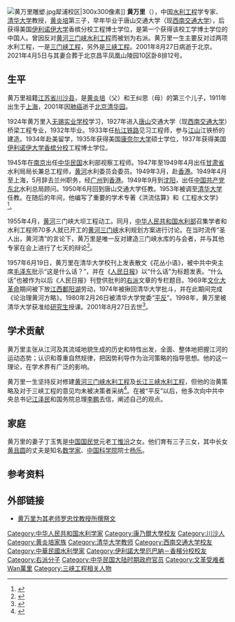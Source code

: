 {{Infobox scientist
| name        = 黃萬里
| image       = 黄万里教授.jpg
| image_size  = 
| caption     = 
| birth_date  = {{birth date|1911|8|20}}
| birth_place = {{QING}}[[江苏省|江苏省]][[川沙县|川沙县]]
| death_date  = {{death date and age|2001|8|27|1911|8|20}}
| death_place = {{PRC}}[[北京市|北京市]]
| death_cause = 
| resting_place = [[北京市|北京市]][[昌平区|昌平区]][[凤凰山陵园10区卧8排12号|凤凰山陵园10区卧8排12号]]
| resting_place_coordinates =  <!--{{coord|LAT|LONG|type:landmark|display=inline,title}}-->
| other_names = 
| residence   = 
| fields      = [[水文|水文]]、[[水利工程|水利工程]]
| workplaces  = [[清華大學|清華大學]]
| education   = 
| alma_mater  = [[西南交通大學|西南交通大學]]<br />[[康奈爾大學|康奈爾大學]]<br />[[伊利诺伊大学厄巴纳-香槟分校|伊利诺伊大学厄巴纳-香槟分校]]
| thesis_title =        <!--(or  | thesis1_title =  and  | thesis2_title = )-->
| thesis_url  =         <!--(or  | thesis1_url  =   and  | thesis2_url  =  )-->
| thesis_year =         <!--(or  | thesis1_year =   and  | thesis2_year =  )-->
| doctoral_advisor =    <!--(or  | doctoral_advisors = )-->
| academic_advisors = 
| doctoral_students = 
| notable_students = 
| known_for   = 反對三門峽大壩和三峽大壩的建設<ref>{{cite news|author= |url=http://www.economist.com/node/18806177 |title=Choking on the Three Gorges |newspaper=Economist |date= 2011-06-09|location=}}</ref>
| awards      = 
| author_abbrev_bot = 
| author_abbrev_zoo = 
| spouse      = 丁玉隽
| parents     = [[黃炎培|黃炎培]]
| children    = 3個女兒和3個兒子
| footnotes   = 
}}
[[File:黄万里雕塑.jpg|thumb]]犀浦校区|300x300像素]]
'''黄万里'''（{{bd|1911年|8月20日|2001年|8月27日}}），中国[[水利工程|水利工程]]学专家、[[清华大学|清华大学]]教授，[[黄炎培|黄炎培]]第三子，早年毕业于唐山交通大学（现[[西南交通大学|西南交通大学]]），后获得美国[[伊利诺伊大学|伊利诺伊大学]]香槟分校工程博士学位，是第一个获得该校工学博士学位的中国人。曾因反对[[黄河三门峡水利工程|黄河三门峡水利工程]]而被划为右派。黄万里一生主要反对过两项水利工程，一是[[三門峽水利樞紐|三门峡工程]]，另外是[[三峡工程|三峡工程]]。2001年8月27日病逝于北京。2021年4月5日与其妻合葬于北京昌平凤凰山陵园10区卧8排12号。

== 生平 ==
黄万里祖籍[[江苏省|江苏省]][[川沙县|川沙县]]，是[[黄炎培|黄炎培]]（父）和王纠思（母）的第三个儿子，1911年出生于[[上海|上海]]，2001年因[[肺癌|肺癌]]逝于[[北京|北京]][[清华园|清华园]]。

1924年黄万里入[[无锡实业学校|无锡实业学校]]学习，1927年进入[[唐山|唐山]]交通大学（现[[西南交通大学|西南交通大学]]）桥梁工程专业，1932年毕业。1933年任[[杭江铁路|杭江铁路]]见习工程师，参与[[江山市|江山]]江铁桥的建造。1934年赴美留学，1935年获得美国[[康奈尔大学|康奈尔大学]]硕士学位，1937年获得美国[[伊利诺伊大学香槟分校|伊利诺伊大学香槟分校]]工程博士学位。

1945年在[[南京|南京]]出任[[中华民国|中华民国]]水利部视察工程师。1947年至1949年4月出任[[甘肃省|甘肃省]]水利局局长兼总工程师，[[黄河|黄河]]水利委员会委员。1949年3月，赴[[香港|香港]]。1949年4月至上海，5月辞去兰州职务，经[[广州|广州]]到[[香港|香港]]。1949年9月到[[沈阳|沈阳]]，出任[[中国共产党|中国共产党]][[中国东北|东北]]水利总局顾问。1950年6月回到唐山交通大学任教。1953年被调至[[清华大学|清华大学]]任教。在随后的年间，他编写了重要的学术专著《洪流估算》和《工程水文学》<ref>{{Cite book|title=寻访交大之星|last=侯西岭，张秀山，殷建国主编|first=|publisher=成都：西南交通大学出版社|year=2016.04|isbn=978-7-5643-4676-8|location=|pages=106}}</ref>。

1955年4月，[[黄河|黄河]]三门峡大坝工程动工。同月，[[中华人民共和国水利部|中华人民共和国水利部]]召集学者和水利工程师70多人就已开工的[[黄河|黄河]][[三门峡|三门峡]]水利规划方案进行讨论。在当时流传“圣人出，黄河清”的言论下，黄万里是唯一反对建造三门峡水库的与会者，并与其他专家在会上进行了七天的辩论<ref>{{Cite book|title=工程伦理学|last=顾剑，顾祥林编著|first=|publisher=上海：[[同济大学出版社|同济大学出版社]]|year=2015.03|isbn=978-7-5608-5785-5|location=|pages=79}}</ref>。

1957年6月19日，黄万里在清华大学校刊上发表散文《花丛小语》，被中共中央主席[[毛泽东|毛泽东]]批示“这是什么话？”，并在《[[人民日报|人民日报]]》以“什么话”为标题发表。“什么话”也被作为以后《人民日报》刊登供批判的[[右派|右派]]文章的专栏题目。1969年[[文化大革命|文化大革命]]期间被下放[[江西|江西]][[鄱阳湖|鄱阳湖]]劳动，1974年被揪回清华大学批斗，并在此期间完成《论治理黄河方略》。1980年2月26日被清华大学党委“[[平反冤假错案|平反]]”。1998年，黄万里被清华大学获准给[[研究生|研究生]]授课。2001年8月27日去世<ref>{{Cite book|title=浦东早期留学人员选录 1872-1949|last=上海市浦东新区政协学习和文史委员会，上海市浦东新区党史地方志办公室编；景亚南主编|first=|publisher=上海：上海大学出版社|year=2016.12|isbn=978-7-5671-2645-9|location=|pages=61}}</ref>。

== 学术贡献 ==
黄万里主张从江河及其流域地貌生成的历史和特性出发，全面、整体地把握江河的运动态势；认识和尊重自然规律，把因势利导作为治河策略的指导思想。他的这一理论，在学术界有广泛的影响。

黄万里一生坚持反对修建[[黄河三门峡水利工程|黄河三门峡水利工程]]及[[长江三峡水利工程|长江三峡水利工程]]，但他的治黄策略及对于三峡工程的意见均未被决策者采纳<ref>{{Cite book|title=川沙名人|last=《川沙名人》编写组编|first=|publisher=上海：上海科学技术文献出版社|year=2017.01|isbn=978-7-5439-7267-4|location=|pages=189}}</ref>。在被“平反”以后，他多次向中共中央总书记[[江泽民|江泽民]]和国务院总理[[李鹏|李鹏]]去信，阐述自己的观点。

== 家庭 ==
黄万里的妻子丁玉隽是[[中国国民党|中国国民党]]元老[[丁惟汾|丁惟汾]]之女。他们育有三子三女，其中长女[[黄且圆|黄且圆]]的丈夫是知名[[数学家|数学家]]、[[中国科学院|中国科学院]]院士[[杨乐|杨乐]]。

==参考资料==
{{reflist}}

==外部链接==
*[https://web.archive.org/web/20070622100554/http://qy.swjtu.edu.cn/Article.aspx?ID=36630 黄万里为其老师罗忠忱教授所撰祭文]
{{黄炎培家系}}

{{Authority control}}

{{DEFAULTSORT:Huang黃萬里}}
[[Category:中华人民共和国水利学家|Category:中华人民共和国水利学家]]
[[Category:康乃爾大學校友|Category:康乃爾大學校友]]
[[Category:川沙人|Category:川沙人]]
[[Category:黄炎培家族|Category:黄炎培家族]]
[[Category:清华大学教师|Category:清华大学教师]]
[[Category:西南交通大学校友|Category:西南交通大学校友]]
[[Category:中華民國水利學家|Category:中華民國水利學家]]
[[Category:伊利諾大學厄巴納－香檳分校校友|Category:伊利諾大學厄巴納－香檳分校校友]]
[[Category:右派分子|Category:右派分子]]
[[Category:中华民国大陆时期政府官员|Category:中华民国大陆时期政府官员]]
[[Category:文革受难者|Category:文革受难者]]
[[Category:黄姓|Wan萬里]]
[[Category:三峡工程相关人物|Category:三峡工程相关人物]]